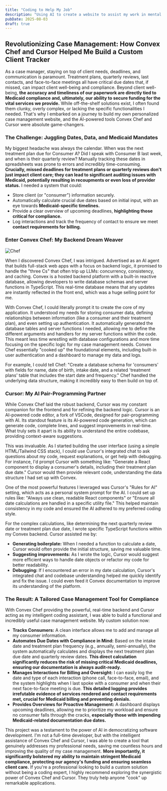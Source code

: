 ```yaml
---
title: "Coding to Help My Job"
description: "Using AI to create a website to assist my work in mental health"
pubDate: 2025-08-03
draft: true
---
```


## Revolutionizing Case Management: How Convex Chef and Cursor Helped Me Build a Custom Client Tracker

As a case manager, staying on top of client needs, deadlines, and communication is paramount. Treatment plans, quarterly reviews, last contacts, and face-to-face meetings all have critical due dates that, if missed, can impact client well-being and compliance. Beyond client well-being, **the accuracy and timeliness of our paperwork are directly tied to Medicaid compliance and, ultimately, our ability to secure funding for the vital services we provide.** While off-the-shelf solutions exist, I often found them clunky, overly complex, or lacking the specific functionalities I needed. That's why I embarked on a journey to build my own personalized case management website, and the AI-powered tools Convex Chef and Cursor were absolute game-changers.

### The Challenge: Juggling Dates, Data, and Medicaid Mandates

My biggest headache was always the calendar. When was the next treatment plan due for Consumer A? Did I speak with Consumer B last week, and when is their quarterly review? Manually tracking these dates in spreadsheets was prone to errors and incredibly time-consuming. **Crucially, missed deadlines for treatment plans or quarterly reviews don't just impact client care; they can lead to significant auditing issues with Medicaid, potentially resulting in recoupments or even loss of provider status.** I needed a system that could:

* Store client (or "consumer") information securely.
* Automatically calculate crucial due dates based on initial input, with an eye towards **Medicaid-specific timelines.**
* Provide a clear overview of upcoming deadlines, **highlighting those critical for compliance.**
* Log interactions and track the frequency of contact to ensure we meet **contact requirements for billing.**

### Enter Convex Chef: My Backend Dream Weaver

![Chef](https://qmpdliftraf4pov3.public.blob.vercel-storage.com/Chef-ehjV6foFVrIZfXAW6jS4PIuFHPq0nD.webp)

When I discovered Convex Chef, I was intrigued. Advertised as an AI agent that builds full-stack web apps with a focus on backend logic, it promised to handle the "three Cs" that often trip up LLMs: concurrency, consistency, and caching. Convex is a hosted backend platform with a built-in reactive database, allowing developers to write database schemas and server functions in TypeScript. This real-time database means that any updates are instantly reflected in the front end, which was a huge selling point for me.

With Convex Chef, I could literally prompt it to create the core of my application. It understood my needs for storing consumer data, defining relationships between information (like a consumer and their treatment plan), and even setting up authentication. It automatically generated the database tables and server functions I needed, allowing me to define the different arguments and handlers for my server functions within the code. This meant less time wrestling with database configurations and more time focusing on the specific logic for my case management needs. Convex Chef essentially "cooked up" the foundational elements, including built-in user authentication and a dashboard to manage my data and logs.

For example, I could tell Chef: "Create a database schema for 'consumers' with fields for name, date of birth, intake date, and a related 'treatment plans' table that includes the start date and frequency." Chef handled the underlying data structure, making it incredibly easy to then build on top of.

### Cursor: My AI Pair-Programming Partner

While Convex Chef laid the robust backend, Cursor was my constant companion for the frontend and for refining the backend logic. Cursor is an AI-powered code editor, a fork of VSCode, designed for pair-programming with AI. Its standout feature is its AI-powered code generation, which can generate code, complete lines, and suggest improvements in real-time. What truly sets it apart is its ability to understand the entire codebase, providing context-aware suggestions.

This was invaluable. As I started building the user interface (using a simple HTML/Tailwind CSS stack), I could use Cursor's integrated chat to ask questions about my code, request explanations, or get help with debugging. For instance, I'd prompt Cursor with something like: "Generate a React component to display a consumer's details, including their treatment plan due date." Cursor would then provide relevant code, understanding the data structure I had set up with Convex.

One of the most powerful features I leveraged was Cursor's "Rules for AI" setting, which acts as a personal system prompt for the AI. I could set up rules like: "Always use clean, readable React components" or "Ensure all date calculations are handled in a specific utility file." This helped maintain consistency in my code and ensured the AI adhered to my preferred coding style.

For the complex calculations, like determining the next quarterly review date or treatment plan due date, I wrote specific TypeScript functions within my Convex backend. Cursor assisted me by:

* **Generating boilerplate:** When I needed a function to calculate a date, Cursor would often provide the initial structure, saving me valuable time.
* **Suggesting improvements:** As I wrote the logic, Cursor would suggest more efficient ways to handle date objects or refactor my code for better readability.
* **Debugging:** If I encountered an error in my date calculation, Cursor's integrated chat and codebase understanding helped me quickly identify and fix the issue. I could even feed it Convex documentation to improve its understanding of the platform.

### The Result: A Tailored Case Management Tool for Compliance

With Convex Chef providing the powerful, real-time backend and Cursor acting as my intelligent coding assistant, I was able to build a functional and incredibly useful case management website. My custom solution now:

* **Tracks Consumers:** A clean interface allows me to add and manage all my consumer information.
* **Automates Due Dates with Compliance in Mind:** Based on the intake date and treatment plan frequency (e.g., annually, semi-annually), the system automatically calculates and displays the next treatment plan due date and quarterly review dates. **This direct calculation significantly reduces the risk of missing critical Medicaid deadlines, ensuring our documentation is always audit-ready.**
* **Manages Interactions for Billing and Oversight:** I can easily log the date and type of each interaction (phone call, face-to-face, email), and the system highlights when I last spoke with a consumer and when their next face-to-face meeting is due. **This detailed logging provides irrefutable evidence of services rendered and contact requirements met, crucial for Medicaid billing and preventing denials.**
* **Provides Overviews for Proactive Management:** A dashboard displays upcoming deadlines, allowing me to prioritize my workload and ensure no consumer falls through the cracks, **especially those with impending Medicaid-related documentation due dates.**

This project was a testament to the power of AI in democratizing software development. I'm not a full-time developer, but with the intelligent assistance of Convex Chef and Cursor, I was able to create a tool that genuinely addresses my professional needs, saving me countless hours and improving the quality of my case management. **More importantly, it significantly bolstered my ability to maintain stringent Medicaid compliance, protecting our agency's funding and ensuring seamless client care.** If you're a professional looking to build a custom solution without being a coding expert, I highly recommend exploring the synergistic power of Convex Chef and Cursor. They truly help anyone "cook" up remarkable applications.
